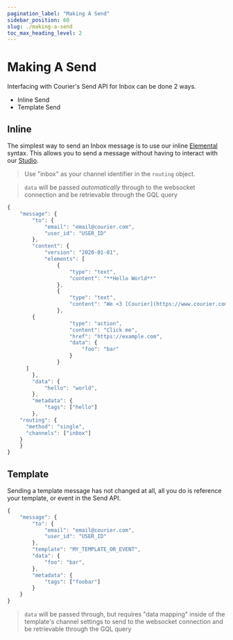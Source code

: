 ```yaml
---
pagination_label: "Making A Send"
sidebar_position: 60
slug: ./making-a-send
toc_max_heading_level: 2
---
```




# Making A Send

Interfacing with Courier's Send API for Inbox can be done 2 ways. 

- Inline Send
- Template Send

## Inline

The simplest way to send an Inbox message is to use our inline [Elemental](/docs/elemental/) syntax.  This allows you to send a message without having to interact with our [Studio](https://app.courier.com).

> Use "inbox" as your channel identifier in the `routing` object.

> `data` will be passed _automatically_ through to the websocket connection and be retrievable through the GQL query

```ts
{
	"message": {
		"to": {
			"email": "email@courier.com",
			"user_id": "USER_ID"
		},
		"content": {
			"version": "2020-01-01",
			"elements": [
				{
					"type": "text",
					"content": "**Hello World**"
				},
				{
					"type": "text",
					"content": "We <3 [Courier](https://www.courier.com)"
				},
        {
					"type": "action",
					"content": "Click me",
					"href": "https://example.com",
					"data": {
						"foo": "bar"
					}
				}
      ]
		},
		"data": {
			"hello": "world",
		},
		"metadata": {
			"tags": ["hello"]
		},
    "routing": {
      "method": "single",
      "channels": ["inbox"]
    }
	}
}
```

## Template

Sending a template message has not changed at all, all you do is reference your template, or event in the Send API.

```ts
{
	"message": {
		"to": {
			"email": "email@courier.com",
			"user_id": "USER_ID"
		},
		"template": "MY_TEMPLATE_OR_EVENT",
		"data": {
			"foo": "bar",
		},
		"metadata": {
			"tags": ["foobar"]
		}
	}
}
```

> `data` will be passed through, but requires "data mapping" inside of the template's channel settings to send to the websocket connection and be retrievable through the GQL query

